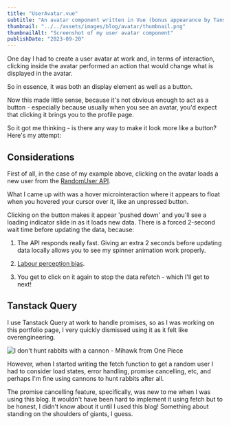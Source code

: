 ```yaml
---
title: "UserAvatar.vue"
subtitle: "An avatar component written in Vue (bonus appearance by Tanstack Query)"
thumbnail: "../../assets/images/blog/avatar/thumbnail.png"
thumbnailAlt: "Screenshot of my user avatar component"
publishDate: "2023-09-20"
---
```



One day I had to create a user avatar at work and, in terms of interaction, clicking inside the avatar performed an action that would change what is displayed in the avatar.

So in essence, it was both an display element as well as a button.

Now this made little sense, because it's not obvious enough to act as a button - especially because usually when you see an avatar, you'd expect that clicking it brings you to the profile page.

So it got me thinking - is there any way to make it look more like a button? Here's my attempt:

<UserAvatar client:visible class="not-prose" />

## Considerations

First of all, in the case of my example above, clicking on the avatar loads a new user from the [RandomUser API](https://randomuser.me/).

What I came up with was a hover microinteraction where it appears to float when you hovered your cursor over it, like an unpressed button.

Clicking on the button makes it appear 'pushed down' and you'll see a loading indicator slide in as it loads new data. There is a forced 2-second wait time before updating the data, because:

1. The API responds really fast. Giving an extra 2 seconds before updating data locally allows you to see my spinner animation work properly.

2. [Labour perception bias](https://growth.design/case-studies/labor-perception-bias).

3. You get to click on it again to stop the data refetch - which I'll get to next!

## Tanstack Query

I use Tanstack Query at work to handle promises, so as I was working on this portfolio page, I very quickly dismissed using it as it felt like overengineering.

<Image
  src={mihawkRabbit}
  alt="I don't hunt rabbits with a cannon - Mihawk from One Piece"
/>

However, when I started writing the fetch function to get a random user I had to consider load states, error handling, promise cancelling, etc, and perhaps I'm fine using cannons to hunt rabbits after all.

The promise cancelling feature, specifically, was new to me when I was using this blog. It wouldn't have been hard to implement it using fetch but to be honest, I didn't know about it until I used this blog! Something about standing on the shoulders of giants, I guess.

